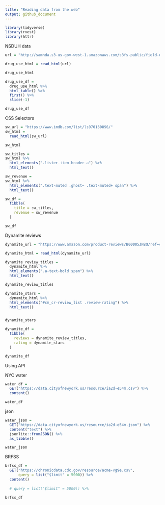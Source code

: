 ```yaml
---
title: "Reading data from the web"
output: github_document
---
```


```r
library(tidyverse)
library(rvest)
library(httr)

```

NSDUH data

```r

url = "http://samhda.s3-us-gov-west-1.amazonaws.com/s3fs-public/field-uploads/2k15StateFiles/NSDUHsaeShortTermCHG2015.htm"

drug_use_html = read_html(url)

drug_use_html
```


```r

drug_use_df = 
  drug_use_html %>%
  html_table() %>%
  first() %>%
  slice(-1)

drug_use_df
```


CSS Selectors

```r

sw_url = "https://www.imdb.com/list/ls070150896/"
sw_html = 
  read_html(sw_url)

sw_html
```


```r


sw_titles =
sw_html %>%
  html_elements(".lister-item-header a") %>%
  html_text()

```


```r

sw_revenue = 
sw_html %>%
  html_elements(".text-muted .ghost~ .text-muted+ span") %>%
  html_text()

```


```r

sw_df =
  tibble(
    title = sw_titles,
    revenue = sw_revenue
  )

sw_df
```


Dynamite reviews

```r

dynamite_url = "https://www.amazon.com/product-reviews/B00005JNBQ/ref=cm_cr_arp_d_viewopt_rvwer?ie=UTF8&reviewerType=avp_only_reviews&sortBy=recent&pageNumber=1"

dynamite_html = read_html(dynamite_url)

dynamite_review_titles =
  dynamite_html %>%
  html_elements(".a-text-bold span") %>%
  html_text()

dynamite_review_titles

dynamite_stars = 
  dynamite_html %>%
  html_elements("#cm_cr-review_list .review-rating") %>%
  html_text()


dynamite_stars

```


```r

dynamite_df = 
  tibble(
    reviews = dynamite_review_titles,
    rating = dynamite_stars
  )

dynamite_df

```

Using API

NYC water
```r

water_df = 
  GET("https://data.cityofnewyork.us/resource/ia2d-e54m.csv") %>%
  content()

water_df
```

json

```r

water_json = 
  GET("https://data.cityofnewyork.us/resource/ia2d-e54m.json") %>%
  content("text") %>%
  jsonlite::fromJSON() %>%
  as_tibble()

water_json

```

BRFSS

```r

brfss_df = 
  GET("https://chronicdata.cdc.gov/resource/acme-vg9e.csv",
      query = list("$limit" = 5000)) %>% 
  content()
  
  # query = list("$limit" = 5000)) %>% 

brfss_df
```

